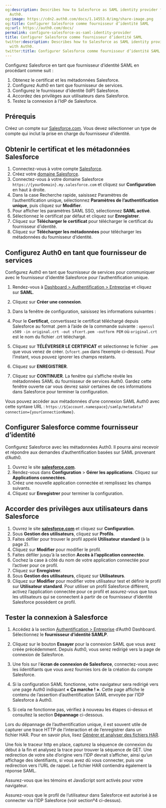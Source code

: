```yaml
---
og:description: Describes how to Salesforce as SAML identity provider for use with
  Auth0.
og:image: https://cdn2.auth0.com/docs/1.14553.0/img/share-image.png
og:title: Configurer Salesforce comme fournisseur d’identité SAML
og:url: https://auth0.com/docs/
permalink: configure-salesforce-as-saml-identity-provider
title: Configurer Salesforce comme fournisseur d’identité SAML
twitter:description: Describes how to Salesforce as SAML identity provider for use
  with Auth0.
twitter:title: Configurer Salesforce comme fournisseur d’identité SAML
---
```


Configurez Salesforce en tant que fournisseur d’identité SAML en procédant comme suit :

1. Obtenez le certificat et les métadonnées Salesforce.
2. Configurez Auth0 en tant que fournisseur de services.
3. Configurez le fournisseur d’identité (IdP) Salesforce.
4. Accordez des privilèges aux utilisateurs dans Salesforce.
5. Testez la connexion à l’IdP de Salesforce.

## Prérequis

Créez un compte sur [Salesforce.com](http://salesforce.com). Vous devez sélectionner un type de compte qui inclut la prise en charge du fournisseur d’identité.

## Obtenir le certificat et les métadonnées Salesforce

1. Connectez-vous à votre compte [Salesforce](http://salesforce.com).
2. Créez votre [domaine Salesforce](https://help.salesforce.com/apex/HTViewHelpDoc?id=domain_name_setup.htm&language=en_US).
3. Connectez-vous à votre domaine Salesforce `https://{yourDomain}.my.salesforce.com` et cliquez sur **Configuration** en haut à droite.
4. Dans la case Recherche rapide, saisissez Paramètres de l’authentification unique, sélectionnez **Paramètres de l’authentification unique**, puis cliquez sur **Modifier**.
5. Pour afficher les paramètres SAML SSO, sélectionnez **SAML activé**.
6. Sélectionnez le certificat par défaut et cliquez sur **Enregistrer**.
7. Cliquez sur **Télécharger le certificat** pour télécharger le certificat du fournisseur d’identité.
8. Cliquez sur **Télécharger les métadonnées** pour télécharger les métadonnées du fournisseur d’identité.

## Configurez Auth0 en tant que fournisseur de services

Configurez Auth0 en tant que fournisseur de services pour communiquer avec le fournisseur d’identité Salesforce pour l’authentification unique.

1. Rendez-vous à [Dashboard > Authentification > Entreprise](%24%7Bmanage_url%7D/#/connections/enterprise) et cliquez sur **SAML**.
2. Cliquez sur **Créer une connexion**.
3. Dans la fenêtre de configuration, saisissez les informations suivantes :
4. Pour le **Certificat**, convertissez le certificat téléchargé depuis Salesforce au format .pem à l’aide de la commande suivante :
`openssl x509 -in original.crt -out sfcert.pem -outform PEM`
où `original.crt` est le nom du fichier .crt téléchargé.

1. Cliquez sur **TÉLÉVERSER LE CERTIFICAT** et sélectionnez le fichier `.pem` que vous venez de créer. (`sfcert.pem` dans l’exemple ci-dessus). Pour l’instant, vous pouvez ignorer les champs restants.
2. Cliquez sur **ENREGISTRER**.
3. Cliquez sur **CONTINUER**. La fenêtre qui s’affiche révèle les métadonnées SAML du fournisseur de services Auth0. Gardez cette fenêtre ouverte car vous devrez saisir certaines de ces informations dans Salesforce pour terminer la configuration.

Vous pouvez accéder aux métadonnées d’une connexion SAML Auth0 avec cette syntaxe URL : `https://${account.namespace}/samlp/metadata?connection={yourConnectionName}`.

## Configurer Salesforce comme fournisseur d’identité

Configurez Salesforce avec les métadonnées Auth0. Il pourra ainsi recevoir et répondre aux demandes d’authentification basées sur SAML provenant d’Auth0.

1. Ouvrez le site [**salesforce.com**](http://salesforce.com).
2. Rendez-vous dans **Configuration** > **Gérer les applications**. Cliquez sur **Applications connectées**.
3. Créez une nouvelle application connectée et remplissez les champs suivants.
4. Cliquez sur **Enregistrer** pour terminer la configuration.

## Accorder des privilèges aux utilisateurs dans Salesforce

1. Ouvrez le site [**salesforce.com**](http://salesforce.com) et cliquez sur **Configuration**.
2. Sous **Gestion des utilisateurs**, cliquez sur **Profils**.
3. Faites défiler pour trouver le profil appelé **Utilisateur standard** (à la page 2).
4. Cliquez sur **Modifier** pour modifier le profil.
5. Faites défiler jusqu’à la section **Accès à l’application connectée**.
6. Cochez la case à côté du nom de votre application connectée pour l’activer pour ce profil.
7. Cliquez sur **Enregistrer**.
8. Sous **Gestion des utilisateurs**, cliquez sur **Utilisateurs**.
9. Cliquez sur **Modifier** pour modifier votre utilisateur test et définir le profil sur **Utilisateur standard**.
Pour utiliser un profil Salesforce différent, activez l’application connectée pour ce profil et assurez-vous que tous les utilisateurs qui se connectent à partir de ce fournisseur d’identité Salesforce possèdent ce profil.

## Tester la connexion à Salesforce

1. Accédez à la section [Authentification > Entreprise](%24%7Bmanage_url%7D/#/connections/enterprise) d’Auth0 Dashboard. Sélectionnez le **fournisseur d’identité SAMLP**.
2. Cliquez sur le bouton **Essayer** pour la connexion SAML que vous avez créée précédemment. Depuis Auth0, vous serez redirigé vers la page de connexion de Salesforce.
3. Une fois sur l’**écran de connexion de Salesforce**, connectez-vous avec les iidentifiants que vous avez fournies lors de la création du compte Salesforce.

1. Si la configuration SAML fonctionne, votre navigateur sera redirigé vers une page Auth0 indiquant **« Ça marche ! »**. Cette page affiche le contenu de l’assertion d’authentification SAML envoyée par l’IDP Salesforce à Auth0.
2. Si cela ne fonctionne pas, vérifiez à nouveau les étapes ci-dessus et consultez la section **Dépannage** ci-dessous.

Lors du dépannage de l’authentification unique, il est souvent utile de capturer une trace HTTP de l’interaction et de l’enregistrer dans un fichier HAR. Pour en savoir plus, lisez [Générer et analyser des fichiers HAR](/troubleshoot/guides/generate-har-files).


Une fois le traceur http en place, capturez la séquence de connexion du début à la fin et analysez la trace pour trouver la séquence de GET. Une redirection de votre site d’origine vers l’IDP devrait s’afficher, ainsi qu’un affichage des identifiants, si vous avez dû vous connecter, puis une redirection vers l’URL de rappel. Le fichier HAR contiendra également la réponse SAML.

Assurez-vous que les témoins et JavaScript sont activés pour votre navigateur.

Assurez-vous que le profil de l’utilisateur dans Salesforce est autorisé à se connecter via l’IDP Salesforce (voir sectionº4 ci-dessus).